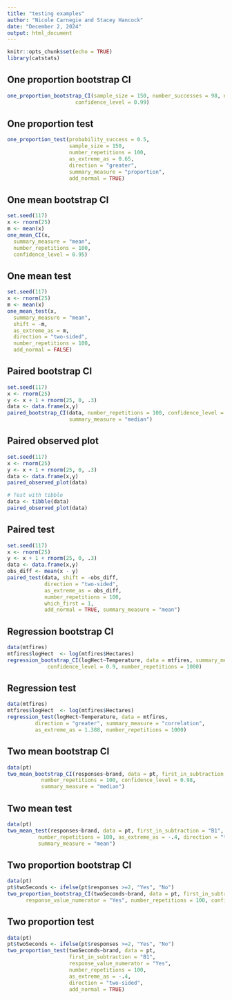 ```yaml
---
title: "testing examples"
author: "Nicole Carnegie and Stacey Hancock"
date: "December 2, 2024"
output: html_document
---
```


```r
knitr::opts_chunk$set(echo = TRUE)
library(catstats)
```

## One proportion bootstrap CI
```r
one_proportion_bootstrap_CI(sample_size = 150, number_successes = 98, number_repetitions = 100,
                      confidence_level = 0.99)

```

## One proportion test
```r
one_proportion_test(probability_success = 0.5, 
                    sample_size = 150, 
                    number_repetitions = 100,
                    as_extreme_as = 0.65, 
                    direction = "greater", 
                    summary_measure = "proportion",
                    add_normal = TRUE)
```


## One mean bootstrap CI
```r
set.seed(117)
x <- rnorm(25)
m <- mean(x)
one_mean_CI(x,
  summary_measure = "mean",
  number_repetitions = 100,
  confidence_level = 0.95)
```

## One mean test
```r
set.seed(117)
x <- rnorm(25)
m <- mean(x)
one_mean_test(x,
  summary_measure = "mean",
  shift = -m,
  as_extreme_as = m,
  direction = "two-sided",
  number_repetitions = 100,
  add_normal = FALSE)

```



## Paired bootstrap CI
```r
set.seed(117)
x <- rnorm(25)
y <- x + 1 + rnorm(25, 0, .3)
data <- data.frame(x,y)
paired_bootstrap_CI(data, number_repetitions = 100, confidence_level = 0.9, which_first = 1,
                    summary_measure = "median")

```

## Paired observed plot
```r
set.seed(117)
x <- rnorm(25)
y <- x + 1 + rnorm(25, 0, .3)
data <- data.frame(x,y)
paired_observed_plot(data)
```

```r
# Test with tibble
data <- tibble(data)
paired_observed_plot(data)
```

## Paired test
```r
set.seed(117)
x <- rnorm(25)
y <- x + 1 + rnorm(25, 0, .3)
data <- data.frame(x,y)
obs_diff <- mean(x - y)
paired_test(data, shift = -obs_diff, 
            direction = "two-sided",
            as_extreme_as = obs_diff,
            number_repetitions = 100, 
            which_first = 1,
            add_normal = TRUE, summary_measure = "mean")
```

## Regression bootstrap CI
```r
data(mtfires)
mtfires$logHect  <- log(mtfires$Hectares)
regression_bootstrap_CI(logHect~Temperature, data = mtfires, summary_measure = "correlation",
             confidence_level = 0.9, number_repetitions = 1000)

```

## Regression test
```r
data(mtfires)
mtfires$logHect  <- log(mtfires$Hectares)
regression_test(logHect~Temperature, data = mtfires,
         direction = "greater", summary_measure = "correlation",
         as_extreme_as = 1.388, number_repetitions = 1000)

```

## Two mean bootstrap CI
```r
data(pt)
two_mean_bootstrap_CI(responses~brand, data = pt, first_in_subtraction = "B1",
           number_repetitions = 100, confidence_level = 0.98,
           summary_measure = "median")

```

## Two mean test
```r
data(pt)
two_mean_test(responses~brand, data = pt, first_in_subtraction = "B1",
          number_repetitions = 100, as_extreme_as = -.4, direction = "two-sided",
          summary_measure = "mean")

```

## Two proportion bootstrap CI
```r
data(pt)
pt$twoSeconds <- ifelse(pt$responses >=2, "Yes", "No")
two_proportion_bootstrap_CI(twoSeconds~brand, data = pt, first_in_subtraction = "B1",
      response_value_numerator = "Yes", number_repetitions = 100, confidence_level = 0.95)


```

## Two proportion test
```r
data(pt)
pt$twoSeconds <- ifelse(pt$responses >=2, "Yes", "No")
two_proportion_test(twoSeconds~brand, data = pt, 
                    first_in_subtraction = "B1",
                    response_value_numerator = "Yes",
                    number_repetitions = 100, 
                    as_extreme_as = -.4,
                    direction = "two-sided",
                    add_normal = TRUE)
```

